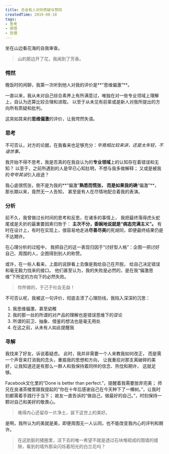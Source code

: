```yaml
---
title: 总会有人对你质疑与赞同
createdTime: 2019-08-18
tags:
- 思考
- 感悟
- 哲理
---
```


坐在山边看花海的自我审查。

> 山的那边开了花，我闻到了芳香。

### 愕然

晚饭时的闲聊，我第一次听到他人对我的评价是**“思维偏激”**。

一直以来，我从未对自己综合素养上有所满意过，唯独在对一些专业领域上理解上，自认为还算比较合理和进取。
以至于从未见有前辈或是新人对我所提出的方向所有质疑和批判。

这突如其来的**思维偏激**的评价，让我愕然失语。

### 思考

不可否认，对方的论据，在我看来也足够充分：*毕竟相比较来讲，还是太年轻，不谙世事。*

我开始不得不思考，我是否真的在我自认为的**专业领域**上的认知存在着错误和无知？
以至于，之前所遇到的人是早已心知肚明，不想与我多做解释；
又或是被我的*夸夸其谈*引入歧途？

我心底很慌张，倒不是为我的**“偏激”**熟悉而慌张，
而是如果我的确**“偏激”**，那长期以来，竟然无一人告知，
甚至是有人在尽情地配合着我的表演。

### 分析

前不久，我曾做过长时间的思考和反思，在诸多的事情上，
我把最终落得虎头蛇尾或是夭折的最重要因素归咎于： **主次不分，委婉地说就是“病态完满主义”。**
有时在设计上，有时在实现上，很容易地走进**尽善尽美**的死胡同，即便最终结果仍是不达期许。

在心理分析的过程中，
我把自己的这一表现归因于“讨好型人格”：企图一把讨好自己、周围的人，企图得到别人的称赞。

或许，在一些人看来，上面的说辞看上去像是我给自己在开脱，
给自己决定错误和毫无毅力找来的接口。
他们甚至认为，我的失败是必然的，是在我“偏激思维”下所定的方向下的必然失败。

> 你所做的，于己于社会无益！

不可否认呢，我被这一句评价，彻底击溃了心理防线，我陷入深深的沉思：
1. 我思维偏激，甚至幼稚
2. 我的那一丝的所谓的对产品的理解也是错误思维下的谬论
3. 所谓的前卫、抽象、借鉴的想法也是毫无用处
4. 在这之前，从未有人如此提醒我

### 寻解

我找来了好友，诉说着疑虑。
此时，我并非需要一个人来教我如何改正，
而是需一个声音来打消我的念头，重振我的思想和方向，
让我重拾对那支离破碎的美好，让我知道还是有那么一群人和我保持着同样的信念、热忱和期许，
这就足够。

Facebook文化里的“Done is better than perfect.”，提醒着我需要放弃完美；
师兄在良渚茶楼里跟我提起的“你在十年后感谢自己在今天种下了一棵树。”，让我时刻都需着手践行于当下；
故友一直告诉的“做自己，做最好的自己。”，时刻保持一颗对自己和美好的敬畏心。

> 难得内心还留存一片净土，装下这世上的美好。

是啊，我所认为的美就是美，即便周围无一人认同，也不能改变我内心的评判和期许。

> 在这肮脏的猪圈里，活下去的唯一希望不就是透过石块堆砌成的围墙的缝隙，看到的墙外那朵闪烁着阳光的白兰花吗？


